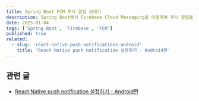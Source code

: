 ```yaml
---
title: Spring Boot FCM 푸시 알림 보내기
description: Spring Boot에서 Firebase Cloud Messaging을 이용하여 푸시 알림을 보내기
date: 2025-01-04
tags: ['Spring Boot', 'Firebase', 'FCM']
published: true
related:
  - slug: 'react-native-push-notifications-android'
    title: 'React Native push notification 설정하기 - Android편'
---
```


## 관련 글

- [React Native push notification 설정하기 - Android편](/posts/react-native-push-notifications-android)
